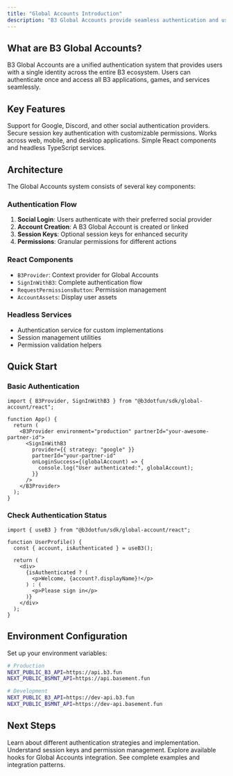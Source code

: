 ```yaml
---
title: "Global Accounts Introduction"
description: "B3 Global Accounts provide seamless authentication and user management across the B3 ecosystem"
---
```


## What are B3 Global Accounts?

B3 Global Accounts are a unified authentication system that provides users with a single identity across the entire B3 ecosystem. Users can authenticate once and access all B3 applications, games, and services seamlessly.

## Key Features

<CardGroup cols={2}>

<Card title="Social Login" icon="users">
  Support for Google, Discord, and other social authentication providers.
</Card>

<Card title="Session Management" icon="key">
  Secure session key authentication with customizable permissions.
</Card>

<Card title="Cross-Platform" icon="mobile">
  Works across web, mobile, and desktop applications.
</Card>

<Card title="Developer Friendly" icon="code">
  Simple React components and headless TypeScript services.
</Card>

</CardGroup>

## Architecture

The Global Accounts system consists of several key components:

### Authentication Flow
1. **Social Login**: Users authenticate with their preferred social provider
2. **Account Creation**: A B3 Global Account is created or linked
3. **Session Keys**: Optional session keys for enhanced security
4. **Permissions**: Granular permissions for different actions

### React Components
- `B3Provider`: Context provider for Global Accounts
- `SignInWithB3`: Complete authentication flow
- `RequestPermissionsButton`: Permission management
- `AccountAssets`: Display user assets

### Headless Services
- Authentication service for custom implementations
- Session management utilities
- Permission validation helpers

## Quick Start

### Basic Authentication

```tsx
import { B3Provider, SignInWithB3 } from "@b3dotfun/sdk/global-account/react";

function App() {
  return (
    <B3Provider environment="production" partnerId="your-awesome-partner-id">
      <SignInWithB3
        provider={{ strategy: "google" }}
        partnerId="your-partner-id"
        onLoginSuccess={(globalAccount) => {
          console.log("User authenticated:", globalAccount);
        }}
      />
    </B3Provider>
  );
}
```

### Check Authentication Status

```tsx
import { useB3 } from "@b3dotfun/sdk/global-account/react";

function UserProfile() {
  const { account, isAuthenticated } = useB3();

  return (
    <div>
      {isAuthenticated ? (
        <p>Welcome, {account?.displayName}!</p>
      ) : (
        <p>Please sign in</p>
      )}
    </div>
  );
}
```

## Environment Configuration

Set up your environment variables:

```bash
# Production
NEXT_PUBLIC_B3_API=https://api.b3.fun
NEXT_PUBLIC_BSMNT_API=https://api.basement.fun

# Development  
NEXT_PUBLIC_B3_API=https://dev-api.b3.fun
NEXT_PUBLIC_BSMNT_API=https://dev-api.basement.fun
```

## Next Steps

<CardGroup cols={2}>

<Card title="Authentication Guide" icon="shield" href="/sdk/global-account/authentication">
  Learn about different authentication strategies and implementation.
</Card>

<Card title="Permissions System" icon="lock" href="/sdk/global-account/permissions">
  Understand session keys and permission management.
</Card>

<Card title="React Hooks" icon="react" href="/sdk/global-account/hooks">
  Explore available hooks for Global Accounts integration.
</Card>

<Card title="Examples" icon="code" href="/sdk/global-account/examples">
  See complete examples and integration patterns.
</Card>

</CardGroup>
